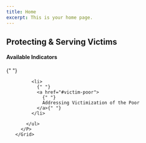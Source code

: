 ```yaml
---
title: Home
excerpt: This is your home page.
---
```



<Section py="2|4|8|10">
  <Container>
    <Grid col="1|2" gap="4|8|12" alignItems="center">
      <Flexbox
        flexDirection="column"
        alignItems="center|flex-start"
        textAlign="center|left"
      >
        <H2 m="0" fontWeight="extrabold" lineHeight="tight">
          Protecting & Serving Victims
        </H2>
      </Flexbox>
      <P>
        <H4 m="0">Available Indicators </H4>{" "}
        <ul>
          
          <li>
            {" "}
            <a href="#victim-poor">
              {" "}
              Addressing Victimization of the Poor
            </a>{" "}
          </li>
          
        </ul>
      </P>
    </Grid>
  </Container>
</Section>

<Container>


<Section maxWidth="750px">



<DataWrapChart
  title="Addressing Victimization of the Poor"
  src="https://datawrapper.dwcdn.net/CPPzs/1/"
/>

<a name="victim-poor"> </a>

<DataWrapChart src="https://datawrapper.dwcdn.net/tsyFD/" />

<Box mb="20"> </Box>

</Section>


</Container>

